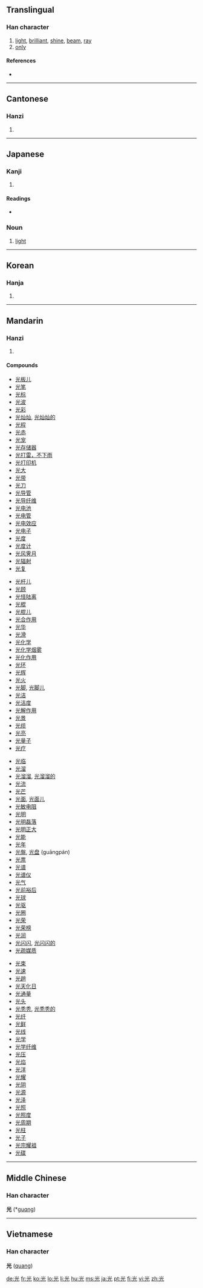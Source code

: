 {{see|灮}}
==Translingual==

===Han character===
{{Han char|rn=10|rad=儿|as=04|sn=6|four=9021<sub>1</sub>|canj=火一山 (FMU)}}

# [[light]], [[brilliant]], [[shine]], [[beam]], [[ray]]
# [[only]]

====References====
* {{Han ref|kx=0124.060|dkj=01350|dj=0262.010|hdz=10266.070|uh=5149|ud=20809|bh=A5FA|bd=42490}}

----

==Cantonese==

===Hanzi===
{{yue-hanzi|jyut=|y=gwong1}}

# {{defn|Cantonese}}

----

==Japanese==

===Kanji===
{{ja-kanji|grade=2|rs=儿04}}

# {{defn|Japanese}}

====Readings====
* {{ja-readings|on=[[こう]] (kō)|kun=[[ひかる]] (hikaru), [[ひかり]] (hikari)}}

===Noun===
{{ja-noun|k|hira=ひかり|rom=hikari}}

# [[light]]

----

==Korean==

===Hanja===
{{ko-hanja|hangeul=광|rv=gwang|mr=kwang}}

# {{defn|Korean}}

----

==Mandarin==

===Hanzi===
{{cmn-hanzi|pin=[[guāng]] ([[guang1]])|wg=kuang<sup>1</sup>}}

# {{defn|Mandarin}}

====Compounds====
{{rel-top4|compounds containing "光"}}
* [[光板儿]]
* [[光笔]]
* [[光标]]
* [[光波]]
* [[光彩]]
* [[光灿灿]], [[光灿灿的]]
* [[光程]]
* [[光赤]]
* [[光宠]]
* [[光存储器]]
* [[光打雷，不下雨]]
* [[光打印机]]
* [[光大]]
* [[光带]]
* [[光刀]]
* [[光导管]]
* [[光导纤维]]
* [[光电池]]
* [[光电管]]
* [[光电效应]]
* [[光电子]]
* [[光度]]
* [[光度计]]
* [[光风霁月]]
* [[光辐射]]
* [[光复]]
{{rel-mid4}}
* [[光杆儿]]
* [[光顾]]
* [[光怪陆离]]
* [[光棍]]
* [[光棍儿]]
* [[光合作用]]
* [[光华]]
* [[光滑]]
* [[光化学]]
* [[光化学烟雾]]
* [[光化作用]]
* [[光环]]
* [[光辉]]
* [[光火]]
* [[光脚]], [[光脚儿]]
* [[光洁]]
* [[光洁度]]
* [[光解作用]]
* [[光景]]
* [[光缆]]
* [[光亮]]
* [[光量子]]
* [[光疗]]
{{rel-mid4}}
* [[光临]]
* [[光溜]]
* [[光溜溜]], [[光溜溜的]]
* [[光流]]
* [[光芒]]
* [[光面]], [[光面儿]]
* [[光敏电阻]]
* [[光明]]
* [[光明磊落]]
* [[光明正大]]
* [[光能]]
* [[光年]]
* [[光盤]], [[光盘]] (guāngpán)
* [[光票]]
* [[光谱]]
* [[光谱仪]]
* [[光气]]
* [[光前裕后]]
* [[光球]]
* [[光驱]]
* [[光圈]]
* [[光荣]]
* [[光荣榜]]
* [[光润]]
* [[光闪闪]], [[光闪闪的]]
* [[光疏媒质]]
{{rel-mid4}}
* [[光束]]
* [[光速]]
* [[光趟]]
* [[光天化日]]
* [[光通量]]
* [[光头]]
* [[光秃秃]], [[光秃秃的]]
* [[光纤]]
* [[光鲜]]
* [[光线]]
* [[光学]]
* [[光学纤维]]
* [[光压]]
* [[光焰]]
* [[光洋]]
* [[光耀]]
* [[光阴]]
* [[光源]]
* [[光泽]]
* [[光照]]
* [[光照度]]
* [[光周期]]
* [[光柱]]
* [[光子]]
* [[光宗耀祖]]
* [[光碟]]
{{rel-bottom}}

----

==Middle Chinese==
===Han character===
'''光''' (*[[guɑng]])<!--asterisk indicates that this is a reconstructed pronunciation--><!--Unihan database uses the vowel ɑ instead of a; are they different?-->

----

==Vietnamese==

===Han character===
'''光''' ([[quang]])

[[de:光]]
[[fr:光]]
[[ko:光]]
[[lo:光]]
[[li:光]]
[[hu:光]]
[[ms:光]]
[[ja:光]]
[[pt:光]]
[[fi:光]]
[[vi:光]]
[[zh:光]]